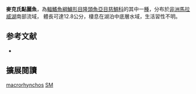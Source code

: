 {{Speciesbox
| name = 麥克氏點麗魚
| status = DD
| status_system = IUCN3.1
| image = 
| image_width = 240px
| genus = Stigmatochromis
| species = macrorhynchos
| authority = [[Stauffer,_Cleaver-Yoder_&_Konings|Stauffer, Cleaver-Yoder & Konings]], 2011
| synonyms = 
}}

'''麥克氏點麗魚'''，為[[輻鰭魚綱|輻鰭魚綱]][[鱸形目|鱸形目]][[隆頭魚亞目|隆頭魚亞目]][[慈鯛科|慈鯛科]]的其中一[[種|種]]，分布於[[非洲|非洲]][[馬拉威湖|馬拉威湖]]南部流域， 體長可達12.8公分，棲息在湖泊中底層水域，生活習性不明。
==参考文献==
*{{FishBase_species|genus=Stigmatochromis|species=macrorhynchos|year=2013|month=5}}

== 擴展閱讀 ==
{{refbegin}}
{{wikispecies-inline|Stigmatochromis macrorhynchos|麥克氏點麗魚}}
{{refend}}
{{Taxonbar|from=Q14404524}}

[[Category:點麗魚屬|macrorhynchos]]
[[Category:IUCN红色名录数据缺乏物种|SM]]

{{鱸形目小作品}}